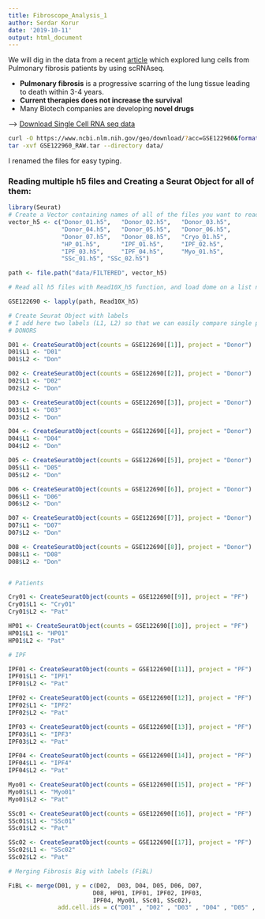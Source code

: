 ```yaml
---
title: Fibroscope_Analysis_1
author: Serdar Korur
date: '2019-10-11'
output: html_document
---
```


We will dig in the data from a recent [article](https://www.atsjournals.org/doi/pdf/10.1164/rccm.201712-2410OC) which explored lung cells from Pulmonary fibrosis patients by using scRNAseq.


* **Pulmonary fibrosis** is a progressive scarring of the lung tissue leading to death within 3-4 years.
* **Current therapies does not increase the survival** 
* Many Biotech companies are developing **novel drugs**


---> [Download Single Cell RNA seq data](https://www.ncbi.nlm.nih.gov/geo/query/acc.cgi?acc=GSM3489196)

```bash
curl -O https://www.ncbi.nlm.nih.gov/geo/download/?acc=GSE122960&format=file 
tar -xvf GSE122960_RAW.tar --directory data/
```

I renamed the files for easy typing. 

### Reading multiple h5 files and Creating a Seurat Object for all of them:

```r
library(Seurat)
# Create a Vector containing names of all of the files you want to read in the folder 
vector_h5 <- c("Donor_01.h5",   "Donor_02.h5",   "Donor_03.h5", 
               "Donor_04.h5",   "Donor_05.h5",   "Donor_06.h5", 
               "Donor_07.h5",   "Donor_08.h5",   "Cryo_01.h5", 
               "HP_01.h5",      "IPF_01.h5",     "IPF_02.h5", 
               "IPF_03.h5",     "IPF_04.h5",     "Myo_01.h5",
               "SSc_01.h5", "SSc_02.h5")

path <- file.path("data/FILTERED", vector_h5)

# Read all h5 files with Read10X_h5 function, and load dome on a list named GSE122690

GSE122690 <- lapply(path, Read10X_h5)
```

```r
# Create Seurat Object with labels
# I add here two labels (L1, L2) so that we can easily compare single patients and or compare groups i.e. healthy vs donor.
# DONORS

D01 <- CreateSeuratObject(counts = GSE122690[[1]], project = "Donor")
D01$L1 <- "D01"
D01$L2 <- "Don"

D02 <- CreateSeuratObject(counts = GSE122690[[2]], project = "Donor")
D02$L1 <- "D02"
D02$L2 <- "Don"

D03 <- CreateSeuratObject(counts = GSE122690[[3]], project = "Donor")
D03$L1 <- "D03"
D03$L2 <- "Don"

D04 <- CreateSeuratObject(counts = GSE122690[[4]], project = "Donor")
D04$L1 <- "D04"
D04$L2 <- "Don"

D05 <- CreateSeuratObject(counts = GSE122690[[5]], project = "Donor")
D05$L1 <- "D05"
D05$L2 <- "Don"

D06 <- CreateSeuratObject(counts = GSE122690[[6]], project = "Donor")
D06$L1 <- "D06"
D06$L2 <- "Don"

D07 <- CreateSeuratObject(counts = GSE122690[[7]], project = "Donor")
D07$L1 <- "D07"
D07$L2 <- "Don"

D08 <- CreateSeuratObject(counts = GSE122690[[8]], project = "Donor")
D08$L1 <- "D08"
D08$L2 <- "Don"


# Patients

Cry01 <- CreateSeuratObject(counts = GSE122690[[9]], project = "PF")
Cry01$L1 <- "Cry01"
Cry01$L2 <- "Pat"

HP01 <- CreateSeuratObject(counts = GSE122690[[10]], project = "PF")
HP01$L1 <- "HP01"
HP01$L2 <- "Pat"

# IPF

IPF01 <- CreateSeuratObject(counts = GSE122690[[11]], project = "PF")
IPF01$L1 <- "IPF1"
IPF01$L2 <- "Pat"

IPF02 <- CreateSeuratObject(counts = GSE122690[[12]], project = "PF")
IPF02$L1 <- "IPF2"
IPF02$L2 <- "Pat"

IPF03 <- CreateSeuratObject(counts = GSE122690[[13]], project = "PF")
IPF03$L1 <- "IPF3"
IPF03$L2 <- "Pat"

IPF04 <- CreateSeuratObject(counts = GSE122690[[14]], project = "PF")
IPF04$L1 <- "IPF4"
IPF04$L2 <- "Pat"

Myo01 <- CreateSeuratObject(counts = GSE122690[[15]], project = "PF")
Myo01$L1 <- "Myo01"
Myo01$L2 <- "Pat"

SSc01 <- CreateSeuratObject(counts = GSE122690[[16]], project = "PF")
SSc01$L1 <- "SSc01"
SSc01$L2 <- "Pat"

SSc02 <- CreateSeuratObject(counts = GSE122690[[17]], project = "PF")
SSc02$L1 <- "SSc02"
SSc02$L2 <- "Pat"
```


```r

# Merging Fibrosis Big with labels (FiBL)

FiBL <- merge(D01, y = c(D02,  D03, D04, D05, D06, D07, 
                        D08, HP01, IPF01, IPF02, IPF03, 
                        IPF04, Myo01, SSc01, SSc02),
              add.cell.ids = c("D01" , "D02" , "D03" , "D04" , "D05" , "D06" , "D07" , "D08" , "HP01" , "IPF01" , "IPF02" , "IPF03" , "IPF04" , "Myo01" , "SSc01" , "SSc02"),  project = "FiBL")
```


```Start

```


